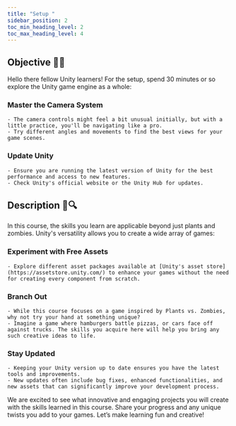 ---
title: "Setup "
sidebar_position: 2
toc_min_heading_level: 2
toc_max_heading_level: 4
---

## Objective 🧐🗿

Hello there fellow Unity learners! For the setup, spend 30 minutes or so explore the Unity game engine as a whole:

### Master the Camera System
    - The camera controls might feel a bit unusual initially, but with a little practice, you'll be navigating like a pro.
    - Try different angles and movements to find the best views for your game scenes.

### Update Unity
    - Ensure you are running the latest version of Unity for the best performance and access to new features.
    - Check Unity's official website or the Unity Hub for updates.

## Description 📝🔍

In this course, the skills you learn are applicable beyond just plants and zombies. Unity's versatility allows you to create a wide array of games:

### Experiment with Free Assets
    - Explore different asset packages available at [Unity's asset store](https://assetstore.unity.com/) to enhance your games without the need for creating every component from scratch.

### Branch Out
    - While this course focuses on a game inspired by Plants vs. Zombies, why not try your hand at something unique? 
    - Imagine a game where hamburgers battle pizzas, or cars face off against trucks. The skills you acquire here will help you bring any such creative ideas to life.

### Stay Updated
    - Keeping your Unity version up to date ensures you have the latest tools and improvements. 
    - New updates often include bug fixes, enhanced functionalities, and new assets that can significantly improve your development process.

We are excited to see what innovative and engaging projects you will create with the skills learned in this course. Share your progress and any unique twists you add to your games. Let’s make learning fun and creative!